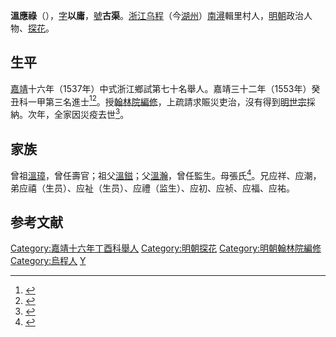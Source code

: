 {{明清人物信息框
| 姓名 = 溫應祿
| 原名 =
| 圖片名稱= 
| 圖片大小 =
| 圖片說明 = 
| 最高職務 = 翰林院編修
| 國家 = 大明 
| 爵位 =
| 籍貫 = 浙江湖州府烏程縣
| 族裔 = 
| 旗籍 = 
| 字號 = 字以庸，號古渠
| 諡號 =
| 出生日期 = 正德三年（1508年）戊辰九月初十日
| 出生地點 = 
| 逝世日期 = 嘉靖三十三年（1554年）
| 逝世地點 =
| 墓葬 =
| 配偶 = 娶臧氏
| 親屬 = （子）子仁、子儒、子儀
| 出身 =
* 嘉靖十六年丁酉科舉人
* 嘉靖三十二年癸丑科進士及第
| 經歷 =
| 著作 =  
}}
'''溫應祿'''（{{bd|1508年||1554年|catIdx==W温}}），[[表字|字]]'''以庸'''，[[號|號]]'''古渠'''。[[浙江|浙江]][[乌程|乌程]]（今[[湖州|湖州]]）[[南潯|南潯]]輯里村人，[[明朝|明朝]]政治人物、[[探花|探花]]。

== 生平 ==
[[嘉靖|嘉靖]]十六年（1537年）中式浙江鄉試第七十名舉人。嘉靖三十二年（1553年）癸丑科一甲第三名進士<ref>{{Cite book|title=《皇明贡举考》卷五|author=[[张朝瑞|张朝瑞]]|publisher=《续修四库全书》史部第828册|year=|isbn=|location=|pages=}}</ref><ref>{{Cite book|title=贡举志五种 上|author=鲁小俊，江俊伟著|publisher=武汉大学出版社|year=2009|isbn=978-7-307-07043-1|location=武汉|pages=}}</ref>。授[[翰林院編修|翰林院編修]]，上疏請求賑災吏治，沒有得到[[明世宗|明世宗]]採納。次年，全家因災疫去世<ref>{{cite web | url=http://www.bjdclib.com/subdb/exam/examperson/200909/t20090901_27316.html | title=溫應祿 | publisher=北京市東城區圖書館 | accessdate=September 14, 2011 | archive-date=2016-11-16 | archive-url=https://web.archive.org/web/20161116014915/http://www.bjdclib.com/subdb/exam/examperson/200909/t20090901_27316.html | dead-url=no }}</ref>。

== 家族 ==
曾祖[[溫璋|溫璋]]，曾任壽官；祖父[[溫鎡|溫鎡]]；父[[溫瀚|溫瀚]]，曾任監生。母張氏<ref>{{Cite book|title=天一阁藏明代科举录选刊 登科录 点校本|author=龚延明主编|publisher=宁波出版社|year=2016|isbn=978-7-5526-2320-8|location=宁波|pages=|quote=《天一閣藏明代科舉錄選刊.登科錄》之《嘉靖三十二年癸丑科登科錄》}}</ref>。兄应祥、应潮，弟应禧（生员）、应祉（生员）、应禮（监生）、应初、应祯、应福、应祐。

==参考文献==
{{reflist}}

{{嘉靖三十二年癸丑科殿試金榜}}

{{DEFAULTSORT:Wen溫}}
[[Category:嘉靖十六年丁酉科舉人|Category:嘉靖十六年丁酉科舉人]]
[[Category:明朝探花|Category:明朝探花]]
[[Category:明朝翰林院編修|Category:明朝翰林院編修]]
[[Category:烏程人|Category:烏程人]]
[[Category:温姓|Y]]